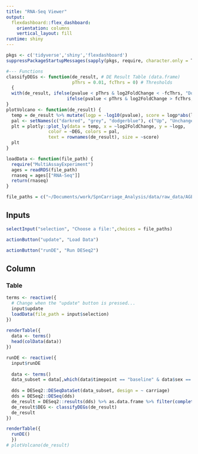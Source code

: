 ```yaml
---
title: "RNA-Seq Viewer"
output: 
  flexdashboard::flex_dashboard:
    orientation: columns
    vertical_layout: fill
runtime: shiny
---
```


```r
pkgs <- c('tidyverse','shiny','flexdashboard')
suppressPackageStartupMessages(sapply(pkgs, require, character.only = T))
```



```r
#--- Functions
classifyDEGs <- function(de_result, # DE Result Table (data.frame)
                         pThrs = 0.01, fcThrs = 0) # Thresholds
  {
  with(de_result, ifelse(pvalue < pThrs & log2FoldChange < -fcThrs, "Down",
                       ifelse(pvalue < pThrs & log2FoldChange > fcThrs, "Up","Unchanged")))
}
plotVolcano <- function(de_result) {
  temp = de_result %>% mutate(logp = -log10(pvalue), score = logp*abs(log2FoldChange))
  pal <- setNames(c("darkred", "grey", "dodgerblue"), c("Up", "Unchanged", 'Down'))
  plt = plotly::plot_ly(data = temp, x = ~log2FoldChange, y = ~logp,
                color = ~DEG, colors = pal, 
                text = rownames(de_result), size = ~score)
  plt
}

loadData <- function(file_path) {
  require("MultiAssayExperiment")
  ages = readRDS(file_path)
  rnaseq = ages[["RNA-Seq"]]
  return(rnaseq)
}

file_paths = c("~/Documents/work/SpnCarriage_Analysis/data/raw_data/AGES/Robj/AGES_studyObj.rds")
```

Inputs {.sidebar}
-------------------------------------

```r
selectInput("selection", "Choose a file:",choices = file_paths)

actionButton("update", "Load Data")

actionButton("runDE", "Run DESeq2")
```

Column
-------------------------------------
    
### Table
    
```r
terms <- reactive({
  # Change when the "update" button is pressed...
  input$update
  loadData(file_path = input$selection)
})
  
renderTable({
  data <- terms()
  head(colData(data))
})

runDE <- reactive({
  input$runDE
  
  data <- terms()
  data_subset = data[,which(data$timepoint == "baseline" & data$sex == "F")]
  
  dds = DESeq2::DESeqDataSet(data_subset, design = ~ carriage)
  dds = DESeq2::DESeq(dds)
  de_result = DESeq2::results(dds) %>% as.data.frame %>% filter(complete.cases(log2FoldChange))
  de_result$DEG <- classifyDEGs(de_result)
  de_result
})

renderTable({
  runDE()
  })
# plotVolcano(de_result)
```
